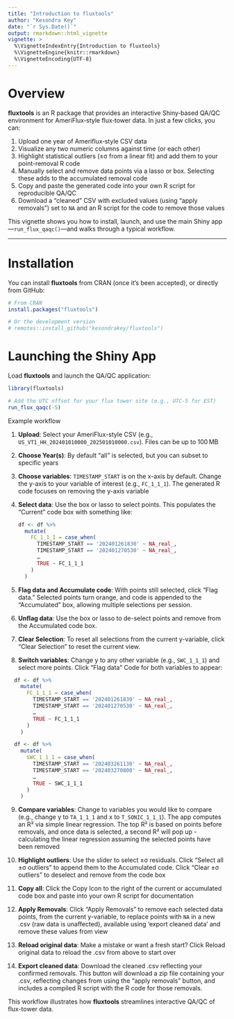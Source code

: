 ```yaml
---
title: "Introduction to fluxtools"
author: "Kesondra Key"
date: "`r Sys.Date()`"
output: rmarkdown::html_vignette
vignette: >
  %\VignetteIndexEntry{Introduction to fluxtools}
  %\VignetteEngine{knitr::rmarkdown}
  %\VignetteEncoding{UTF-8}
---
```


# Overview

**fluxtools** is an R package that provides an interactive Shiny‐based QA/QC environment for AmeriFlux‐style flux‐tower data. In just a few clicks, you can:

1. Upload one year of Ameriflux‐style CSV data
2. Visualize any two numeric columns against time (or each other)
3. Highlight statistical outliers (±σ from a linear fit) and add them to your point-removal R code
4. Manually select and remove data points via a lasso or box. Selecting these adds to the accumulated removal code
6. Copy and paste the generated code into your own R script for reproducible QA/QC
7. Download a “cleaned” CSV with excluded values (using "apply removals") set to `NA` and an R script for the code to remove those values

This vignette shows you how to install, launch, and use the main Shiny app—`run_flux_qaqc()`—and walks through a typical workflow.

---

# Installation

You can install **fluxtools** from CRAN (once it’s been accepted), or directly from GitHub:

```r
# From CRAN
install.packages("fluxtools")

# Or the development version
# remotes::install_github("kesondrakey/fluxtools")
```

# Launching the Shiny App
Load **fluxtools** and launch the QA/QC application:

```r
library(fluxtools)

# Add the UTC offset for your flux tower site (e.g., UTC-5 for EST)
run_flux_qaqc(-5)
```


 Example workflow

1. **Upload**: Select your AmeriFlux-style CSV (e.g., `US_VT1_HH_202401010000_202501010000.csv`). Files can be up to 100 MB

2. **Choose Year(s)**: By default “all” is selected, but you can subset to specific years

3. **Choose variables**: `TIMESTAMP_START` is on the x-axis by default. Change the y-axis to your variable of interest (e.g., `FC_1_1_1`). The generated R code focuses on removing the y-axis variable

4. **Select data**: Use the box or lasso to select points. This populates the “Current” code box with something like:

   ```r
   df <- df %>%
     mutate(
       FC_1_1_1 = case_when(
         TIMESTAMP_START == '202401261830' ~ NA_real_,
         TIMESTAMP_START == '202401270530' ~ NA_real_,
         …
         TRUE ~ FC_1_1_1
       )
     )
   ```
   
5. **Flag data and Accumulate code**: With points still selected, click “Flag data.” Selected points turn orange, and code is appended to the “Accumulated” box, allowing multiple selections per session.

6. **Unflag data**: Use the box or lasso to de-select points and remove from the Accumulated code box.
   
7. **Clear Selection**: To reset all selections from the current y-variable, click "Clear Selection" to reset the current view.
 
8. **Switch variables**: Change y to any other variable (e.g., `SWC_1_1_1`) and select more points. Click “Flag data” Code for both variables to appear:

 ```r
   df <- df %>%
     mutate(
       FC_1_1_1 = case_when(
         TIMESTAMP_START == '202401261830' ~ NA_real_,
         TIMESTAMP_START == '202401270530' ~ NA_real_,
         …
         TRUE ~ FC_1_1_1
       )
     )

   df <- df %>%
     mutate(
       SWC_1_1_1 = case_when(
         TIMESTAMP_START == '202403261130' ~ NA_real_,
         TIMESTAMP_START == '202403270800' ~ NA_real_,
         …
         TRUE ~ SWC_1_1_1
       )
     )
   ```
   
9. **Compare variables**: Change to variables you would like to compare (e.g., change y to `TA_1_1_1` and x to `T_SONIC_1_1_1`). The app computes an R² via simple linear regression. The top R² is based on points before removals, and once data is selected, a second R² will pop up - calculating the linear regression assuming the selected points have been removed

10. **Highlight outliers**: Use the slider to select ±σ residuals. Click “Select all ±σ outliers” to append them to the Accumulated code. Click “Clear ±σ outliers” to deselect and remove from the code box

11. **Copy all**: Click the Copy Icon to the right of the current or accumulated code box and paste into your own R script for documentation

12. **Apply Removals**: Click “Apply Removals” to remove each selected data points, from the current y-variable, to replace points with `NA` in a new .csv (raw data is unaffected), available using 'export cleaned data' and remove these values from view

13. **Reload original data**: Make a mistake or want a fresh start? Click Reload original data to reload the .csv from above to start over

14. **Export cleaned data**: Download the cleaned .csv reflecting your confirmed removals. This button will download a zip file containing your .csv, reflecting changes from using the "apply removals" button, and includes a compiled R script with the R code for those removals.

This workflow illustrates how **fluxtools** streamlines interactive QA/QC of flux-tower data.

   

